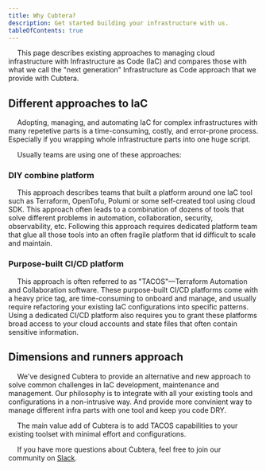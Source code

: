 ```yaml
---
title: Why Cubtera?
description: Get started building your infrastructure with us.
tableOfContents: true
---
```


&emsp; This page describes existing approaches to managing cloud infrastructure with Infrastructure as Code (IaC) and compares those with what we call the "next generation" Infrastructure as Code approach that we provide with Cubtera.

## Different approaches to IaC
&emsp; Adopting, managing, and automating IaC for complex infrastructures with many repetetive parts is a time-consuming, costly, and error-prone process. Especially if you wrapping whole infrastructure parts into one huge script.

&emsp; Usually teams are using one of these approaches: 

### DIY combine platform 

&emsp; This approach describes teams that built a platform around one IaC tool such as Terraform, OpenTofu, Polumi or some self-created tool using cloud SDK. This approach often leads to a combination of dozens of tools that solve different problems in automation, collaboration, security, observability, etc. Following this approach requires dedicated platform team that glue all those tools into an often fragile platform that id difficult to scale and maintain.

### Purpose-built CI/CD platform

&emsp; This approach is often referred to as "TACOS"—Terraform Automation and Collaboration software. These purpose-built CI/CD platforms come with a heavy price tag, are time-consuming to onboard and manage, and usually require refactoring your existing IaC configurations into specific patterns. Using a dedicated CI/CD platform also requires you to grant these platforms broad access to your cloud accounts and state files that often contain sensitive information.

## Dimensions and runners approach

&emsp; We've designed Cubtera to provide an alternative and new approach to solve common challenges in IaC development, maintenance and management. Our philosophy is to integrate with all your existing tools and configurations in a non-intrusive way. And provide more convinient way to manage different infra parts with one tool and keep you code DRY.

&emsp; The main value add of Cubtera is to add TACOS capabilities to your existing toolset with minimal effort and configurations.

&emsp; If you have more questions about Cubtera, feel free to join our community on [Slack](https://cubtera.slack.com).
